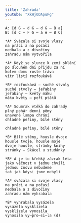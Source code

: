 ```yaml
---
title: 'Zahrada'
youtube: "XkHjODApuFg"
---
```

````
A: [d G – d G – d G – B a]
B: [d C – F G – a e – B C]

*A* Svázala si svoje vlasy
na práci a na počasí
nedbala a z divočiny
zahradu nám vytvořila

*A* Když se slunce k zemi sklání
po dlouhém dni přijdu za ní
kolem domu roste tráva
vítr listí rozfoukává

*B* rozfoukává – suché stvoly
suché stvoly – jeřabiny
jeřabiny – květy máku
máku květy – peří ptáků

*A* Soumrak vtéká do zahrady
plný pohár denní pěny
unavené lampa chrání
chladné peřiny, bílé stěny

chladné peřiny, bílé stěny

*B* Bílé stěny, housle dvoje
housle tvoje, housle moje
dvoje housle, stránky knihy
stránky – Skácel u studánky

*B* A je to křehký zázrak léta
jako věčnost v jednu chvíli
jednou znovu nebudeme
tak jak kdysi jsme nebyli

*A* svázala si svoje vlasy
na práci a na počasí
nedbala a z divočiny
zahradu nám vyhrabala

*B* vyhrabala vysázela
vysázela vysklízela
vysklízela vynosila
vynosila vy–pro–si–la (d)

````
